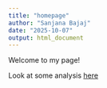```yaml
---
title: "homepage"
author: "Sanjana Bajaj"
date: "2025-10-07"
output: html_document
---
```


Welcome to my page!

Look at some analysis [here](newpage.html)